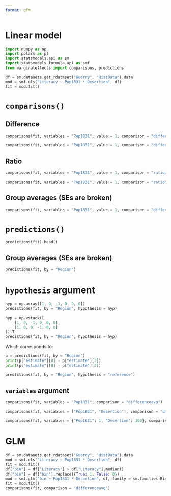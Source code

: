 ```yaml
---
format: gfm
---
```


# Linear model

```python
import numpy as np
import polars as pl
import statsmodels.api as sm
import statsmodels.formula.api as smf
from marginaleffects import comparisons, predictions

df = sm.datasets.get_rdataset("Guerry", "HistData").data
mod = smf.ols("Literacy ~ Pop1831 * Desertion", df)
fit = mod.fit()
```

# `comparisons()`

## Difference

```python
comparisons(fit, variables = "Pop1831", value = 1, comparison = "differenceavg")
```
```python
comparisons(fit, variables = "Pop1831", value = 1, comparison = "difference").head()
```

## Ratio

```python
comparisons(fit, variables = "Pop1831", value = 1, comparison = "ratioavg")
```

```python
comparisons(fit, variables = "Pop1831", value = 1, comparison = "ratio").head()
```

## Group averages (SEs are broken)

```python
comparisons(fit, variables = "Pop1831", value = 1, comparison = "difference", by = "Region")
```

# `predictions()` 

```python
predictions(fit).head()
```

## Group averages (SEs are broken)

```python
predictions(fit, by = "Region")
```

# `hypothesis` argument


```python
hyp = np.array([1, 0, -1, 0, 0, 0])
predictions(fit, by = "Region", hypothesis = hyp)

hyp = np.vstack([
    [1, 0, -1, 0, 0, 0],
    [1, 0, 0, -1, 0, 0]
]).T
predictions(fit, by = "Region", hypothesis = hyp)
```

Which corresponds to:

```python
p = predictions(fit, by = "Region")
print(p["estimate"][0] - p["estimate"][2])
print(p["estimate"][0] - p["estimate"][3])
```


```python
predictions(fit, by = "Region", hypothesis = "reference")
```

## `variables` argument

```python
comparisons(fit, variables = "Pop1831", comparison = "differenceavg")
```
```python
comparisons(fit, variables = ["Pop1831", "Desertion"], comparison = "differenceavg")
```
```python
comparisons(fit, variables = {"Pop1831": 1, "Desertion": 100}, comparison = "differenceavg")
```

# GLM

```python
df = sm.datasets.get_rdataset("Guerry", "HistData").data
mod = smf.ols("Literacy ~ Pop1831 * Desertion", df)
fit = mod.fit()
df["bin"] = df["Literacy"] > df["Literacy"].median()
df["bin"] = df["bin"].replace({True: 1, False: 0})
mod = smf.glm("bin ~ Pop1831 * Desertion", df, family = sm.families.Binomial())
fit = mod.fit()
comparisons(fit, comparison = "differenceavg")
```